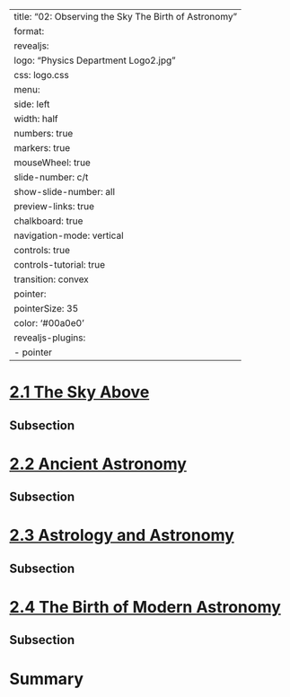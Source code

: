 
---
title: "02: Observing the Sky The Birth of Astronomy"
format:
  revealjs:
    logo: "Physics Department Logo2.jpg"
    css: logo.css
    menu:
      side: left
      width: half
      numbers: true
      markers: true
    mouseWheel: true
    slide-number: c/t 
    show-slide-number: all
    preview-links: true
    chalkboard: true
    navigation-mode: vertical
    controls: true
    controls-tutorial: true
    transition: convex
    pointer:
      pointerSize: 35
      color: '#00a0e0'
revealjs-plugins:
  - pointer
---


# [2.1 The Sky Above](https://openstax.org/books/astronomy-2e/pages/2-1-the-sky-above)

## Subsection 

# [2.2 Ancient Astronomy](https://openstax.org/books/astronomy-2e/pages/2-2-ancient-astronomy)

## Subsection 

# [2.3 Astrology and Astronomy](https://openstax.org/books/astronomy-2e/pages/2-3-astrology-and-astronomy)

## Subsection 

# [2.4 The Birth of Modern Astronomy](https://openstax.org/books/astronomy-2e/pages/2-4-the-birth-of-modern-astronomy)

## Subsection 

# Summary

